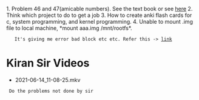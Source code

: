 1. Problem 46 and 47(amicable numbers). See the text book or see [[vfile:/home/basith/vimwiki/tech/programming/c/6_Functions/Functions.wiki|here]]
2. Think which project to do to get a job 
3. How to create anki flash cards for c, system programming, and kernel programming.
4. Unable to mount .img file to local machine, *mount aaa.img /mnt/rootfs*.
	It's giving me error bad block etc etc. Refer this -> [[link]]

= Kiran Sir Videos =
* 2021-06-14_11-08-25.mkv
  Do the problems not done by sir





